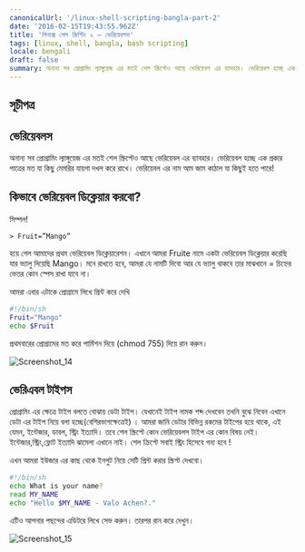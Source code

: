 ```yaml
---
canonicalUrl: '/linux-shell-scripting-bangla-part-2'
date: '2016-02-15T19:43:55.962Z'
title: 'লিনাক্স শেল স্ক্রিপ্টিং ২ – ভেরিয়েবলস'
tags: [linux, shell, bangla, bash scripting]
locale: bengali
draft: false
summary: অনান্য সব প্রোগ্রামিং ল্যাঙ্গুয়েজ এর মতই শেল স্ক্রিপ্টেও আছে ভেরিয়েবল এর ব্যাবহার। ভেরিয়েবল হচ্ছে এক প্রকার পাত্রের মত যা কিছু মেমরির যায়গা দখল করে রাখে। ভেরিয়েবল এর নাম আম জাম কাঠাল যা কিছুই হতে পারে...
---
```


## সূচীপত্র

<TOCInline toc={props.toc} exclude="সূচীপত্র" toHeading={2} />

## ভেরিয়েবলস

অনান্য সব প্রোগ্রামিং ল্যাঙ্গুয়েজ এর মতই শেল স্ক্রিপ্টেও আছে ভেরিয়েবল এর ব্যাবহার। ভেরিয়েবল হচ্ছে এক প্রকার পাত্রের মত যা কিছু মেমরির যায়গা দখল করে রাখে। ভেরিয়েবল এর নাম আম জাম কাঠাল যা কিছুই হতে পারে!

## কিভাবে ভেরিয়েবল ডিক্লেয়ার করবো?

সিম্পল!

```
> Fruit=”Mango”
```

হয়ে গেল আমাদের প্রথম ভেরিয়েবল ডিক্লেয়ারেশন। এখানে আমরা Fruite নামে একটা ভেরিয়েবল ডিক্লেয়ার করেছি যার ভ্যালু দিয়েছি Mango। মনে রাখতে হবে, আমরা যে নামটি দিবো আর যে ভ্যালু থাকবে তার মাঝখানে = চিহ্নের ভেতর কোন স্পেস রাখা যাবে না।

আমরা এবার এটাকে প্রোগ্রামে লিখে প্রিন্ট করে দেখি

```bash
#!/bin/sh
Fruit="Mango"
echo $Fruit
```

প্রথমবারের প্রোগ্রামের মত করে পার্মিশন দিয়ে (chmod 755) দিয়ে রান করুন।

![Screenshot_14](/static/blog/linux-shell-2/screenshot_14.png)

## ভেরিএবল টাইপস

প্রোগ্রামিং এর ক্ষেত্রে টাইপ বলতে বোঝায় ডেটা টাইপ। যেখানেই টাইপ নামক শব্দ দেখবেন তখনি বুঝে নিবেন এখানে ডেটা এর টাইপ নিয়ে বলা হচ্ছে(বেশিরভাগক্ষেত্রেই) । আমরা জানি ডেটার বিভিন্ন রকমের টাইপের হয়ে থাকে, এই যেমন, ইন্টেজার, ডাবল, স্ট্রিং ইত্যাদি। তবে শেল স্ক্রিপ্টে কোন ভেরিয়েবলস টাইপ এর কোন বিষয় নেই। ইন্টেজার,স্ট্রিং,ফ্লোট ইত্যাদি ঝামেলা এখানে নাই। শেল ক্রিপ্টে সবাই স্ট্রিং হিসেবে গন্য হবে !

এখন আমরা ইউজার এর কাছ থেকে ইনপুট নিয়ে সেটি প্রিন্ট করার স্ক্রিপ্ট দেখবো।

```bash
#!/bin/sh
echo What is your name?
read MY_NAME
echo "Hello $MY_NAME - Valo Achen?."
```

এটিও আপনার পছন্দের এডিটরে লিখে সেভ করুন। তারপর রান করে দেখুন।

![Screenshot_15](/static/blog/linux-shell-2/screenshot_15.png)
